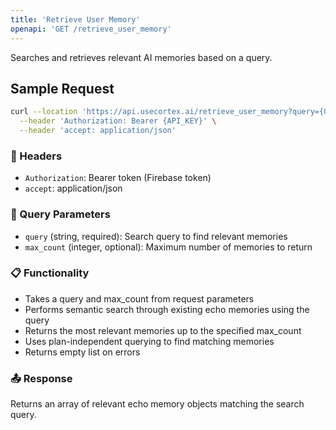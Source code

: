```yaml
---
title: 'Retrieve User Memory'
openapi: 'GET /retrieve_user_memory'
---
```


Searches and retrieves relevant AI memories based on a query.

## Sample Request

```bash
curl --location 'https://api.usecortex.ai/retrieve_user_memory?query={QUERY}&max_count={MAX_COUNT}' \
  --header 'Authorization: Bearer {API_KEY}' \
  --header 'accept: application/json'
```

### 🔐 Headers
- `Authorization`: Bearer token (Firebase token)
- `accept`: application/json

### 🧾 Query Parameters
- `query` (string, required): Search query to find relevant memories
- `max_count` (integer, optional): Maximum number of memories to return

### 📋 Functionality
- Takes a query and max_count from request parameters
- Performs semantic search through existing echo memories using the query
- Returns the most relevant memories up to the specified max_count
- Uses plan-independent querying to find matching memories
- Returns empty list on errors

### 📤 Response
Returns an array of relevant echo memory objects matching the search query. 